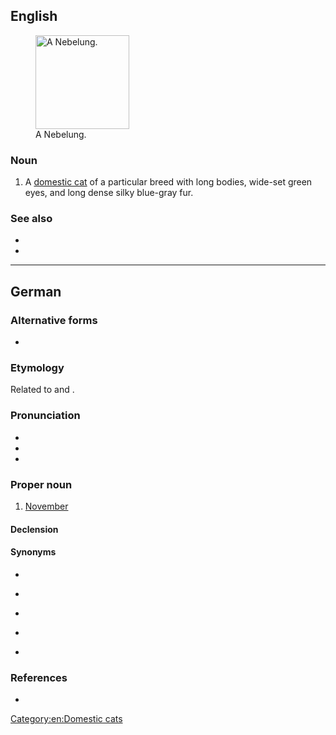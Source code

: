 ==English==
[[File:Palaya Azadeh.jpg|thumb|right|150px|A Nebelung.]]

===Noun===
{{en-noun}}

# A [[domestic cat]] of a particular breed with long bodies, wide-set green eyes, and long dense silky blue-gray fur.

===See also===
* {{pedia}}
* {{comcatlite|Nebelung}}

[[Category:en:Domestic cats]]

----

==German==

===Alternative forms===
* {{l|de|Neblung}}

===Etymology===
Related to {{m|de|Nebel||fog}} and {{m|de|nebeln||grow foggy}}.

===Pronunciation===
* {{IPA|de|/ˈneːbəlʊŋ/}}
* {{audio|de|De-Nebelung.ogg|Audio}}
* {{hyphenation|de|Ne|be|lung}}

===Proper noun===
{{de-proper noun|m|Nebelungs|gen2=Nebelunges|Nebelunge}}

# {{lb|de|obsolete}} [[November]] {{gloss|eleventh month of the Gregorian calendar}}

====Declension====
{{de-decl-noun-m|(e)s|e}}

====Synonyms====
* {{l|de|November}}
* {{l|de|Hartmonat}} {{qualifier|obsolete}}
* {{l|de|Nebelmonat}} {{qualifier|obsolete}}
* {{l|de|Nebelmond}} {{qualifier|obsolete}}
* {{l|de|Windmond}} {{qualifier|obsolete}}

===References===
* {{R:Duden}}

{{topics|de|Months}}